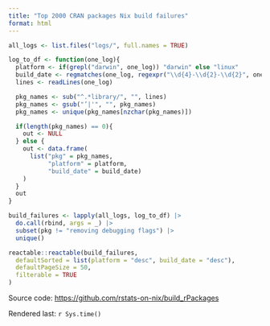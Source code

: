 ```yaml
---
title: "Top 2000 CRAN packages Nix build failures"
format: html
---
```


```r

all_logs <- list.files("logs/", full.names = TRUE)

log_to_df <- function(one_log){
  platform <- if(grepl("darwin", one_log)) "darwin" else "linux"
  build_date <- regmatches(one_log, regexpr("\\d{4}-\\d{2}-\\d{2}", one_log))
  lines <- readLines(one_log)

  pkg_names <- sub("^.*library/", "", lines)
  pkg_names <- gsub("’|'", "", pkg_names)
  pkg_names <- unique(pkg_names[nzchar(pkg_names)])

  if(length(pkg_names) == 0){
    out <- NULL
  } else {
    out <- data.frame(
      list("pkg" = pkg_names,
           "platform" = platform,
           "build_date" = build_date)
    )
  }
  out
}

build_failures <- lapply(all_logs, log_to_df) |>
  do.call(rbind, args = _) |>
  subset(pkg != "removing debugging flags") |>
  unique()
```


```r
reactable::reactable(build_failures,
  defaultSorted = list(platform = "desc", build_date = "desc"),
  defaultPageSize = 50,
  filterable = TRUE
)
```

Source code: [https://github.com/rstats-on-nix/build_rPackages](https://github.com/rstats-on-nix/build_rPackages)

Rendered last: `r Sys.time()`
